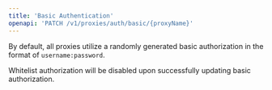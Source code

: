 ```yaml
---
title: 'Basic Authentication'
openapi: 'PATCH /v1/proxies/auth/basic/{proxyName}'
---
```


By default, all proxies utilize a randomly generated basic authorization in the format of `username:password`.

<Info>Whitelist authorization will be disabled upon successfully updating basic authorization.</Info>